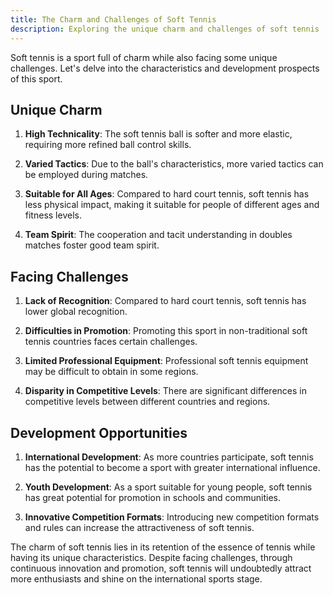 ```yaml
---
title: The Charm and Challenges of Soft Tennis
description: Exploring the unique charm and challenges of soft tennis
---
```


Soft tennis is a sport full of charm while also facing some unique challenges. Let's delve into the characteristics and development prospects of this sport.

## Unique Charm

1. **High Technicality**: The soft tennis ball is softer and more elastic, requiring more refined ball control skills.

2. **Varied Tactics**: Due to the ball's characteristics, more varied tactics can be employed during matches.

3. **Suitable for All Ages**: Compared to hard court tennis, soft tennis has less physical impact, making it suitable for people of different ages and fitness levels.

4. **Team Spirit**: The cooperation and tacit understanding in doubles matches foster good team spirit.

## Facing Challenges

1. **Lack of Recognition**: Compared to hard court tennis, soft tennis has lower global recognition.

2. **Difficulties in Promotion**: Promoting this sport in non-traditional soft tennis countries faces certain challenges.

3. **Limited Professional Equipment**: Professional soft tennis equipment may be difficult to obtain in some regions.

4. **Disparity in Competitive Levels**: There are significant differences in competitive levels between different countries and regions.

## Development Opportunities

1. **International Development**: As more countries participate, soft tennis has the potential to become a sport with greater international influence.

2. **Youth Development**: As a sport suitable for young people, soft tennis has great potential for promotion in schools and communities.

3. **Innovative Competition Formats**: Introducing new competition formats and rules can increase the attractiveness of soft tennis.

The charm of soft tennis lies in its retention of the essence of tennis while having its unique characteristics. Despite facing challenges, through continuous innovation and promotion, soft tennis will undoubtedly attract more enthusiasts and shine on the international sports stage.
